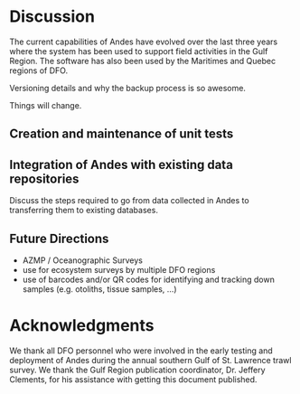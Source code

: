 # Discussion

The current capabilities of Andes have evolved over the last three years where the system has been used to support field activities in the Gulf Region. The software has also been used by the Maritimes and Quebec regions of DFO. 

Versioning details and why the backup process is so awesome.

Things will change.


## Creation and maintenance of unit tests



## Integration of Andes with existing data repositories

Discuss the steps required to go from data collected in Andes to transferring them to existing databases.


## Future Directions

- AZMP / Oceanographic Surveys
- use for ecosystem surveys by multiple DFO regions
- use of barcodes and/or QR codes for identifying and tracking down samples (e.g. otoliths, tissue samples, ...)

\newpage


# Acknowledgments
We thank all DFO personnel who were involved in the early testing and deployment of Andes during the annual southern Gulf of St. Lawrence trawl survey. We thank the Gulf Region publication coordinator, Dr. Jeffery Clements, for his assistance with getting this document published.

\clearpage
